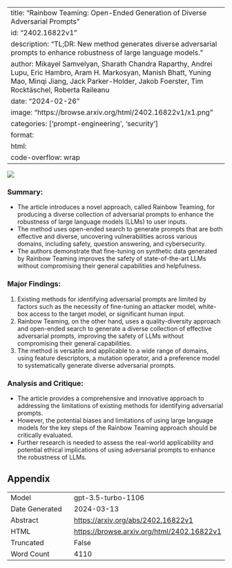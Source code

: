 
---
title: "Rainbow Teaming: Open-Ended Generation of Diverse Adversarial Prompts"
id: "2402.16822v1"
description: "TL;DR: New method generates diverse adversarial prompts to enhance robustness of large language models."
author: Mikayel Samvelyan, Sharath Chandra Raparthy, Andrei Lupu, Eric Hambro, Aram H. Markosyan, Manish Bhatt, Yuning Mao, Minqi Jiang, Jack Parker-Holder, Jakob Foerster, Tim Rocktäschel, Roberta Raileanu
date: "2024-02-26"
image: "https://browse.arxiv.org/html/2402.16822v1/x1.png"
categories: ['prompt-engineering', 'security']
format:
  html:
    code-overflow: wrap
---

![](https://browse.arxiv.org/html/2402.16822v1/x1.png)

### Summary:
- The article introduces a novel approach, called Rainbow Teaming, for producing a diverse collection of adversarial prompts to enhance the robustness of large language models (LLMs) to user inputs.
- The method uses open-ended search to generate prompts that are both effective and diverse, uncovering vulnerabilities across various domains, including safety, question answering, and cybersecurity.
- The authors demonstrate that fine-tuning on synthetic data generated by Rainbow Teaming improves the safety of state-of-the-art LLMs without compromising their general capabilities and helpfulness.

### Major Findings:
1. Existing methods for identifying adversarial prompts are limited by factors such as the necessity of fine-tuning an attacker model, white-box access to the target model, or significant human input.
2. Rainbow Teaming, on the other hand, uses a quality-diversity approach and open-ended search to generate a diverse collection of effective adversarial prompts, improving the safety of LLMs without compromising their general capabilities.
3. The method is versatile and applicable to a wide range of domains, using feature descriptors, a mutation operator, and a preference model to systematically generate diverse adversarial prompts.

### Analysis and Critique:
- The article provides a comprehensive and innovative approach to addressing the limitations of existing methods for identifying adversarial prompts.
- However, the potential biases and limitations of using large language models for the key steps of the Rainbow Teaming approach should be critically evaluated.
- Further research is needed to assess the real-world applicability and potential ethical implications of using adversarial prompts to enhance the robustness of LLMs.

## Appendix

|          |          |
|----------|----------|
| Model     | gpt-3.5-turbo-1106       |
| Date Generated     | 2024-03-13       |
| Abstract | [https://arxiv.org/abs/2402.16822v1](https://arxiv.org/abs/2402.16822v1)        |
| HTML     | [https://browse.arxiv.org/html/2402.16822v1](https://browse.arxiv.org/html/2402.16822v1)       |
| Truncated       | False       |
| Word Count       | 4110       |